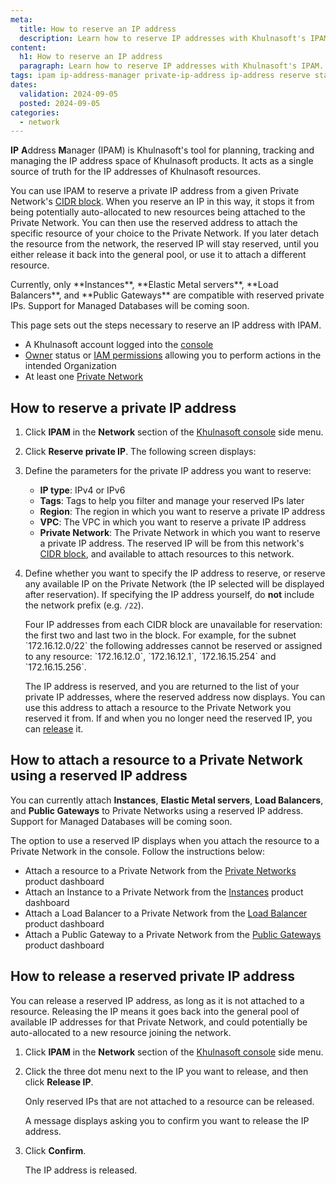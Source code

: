 ```yaml
---
meta:
  title: How to reserve an IP address
  description: Learn how to reserve IP addresses with Khulnasoft's IPAM. This step-by-step guide helps you easily manage and allocate IPs for future use when attaching resources to your Private Network, ensuring efficient network configuration.
content:
  h1: How to reserve an IP address
  paragraph: Learn how to reserve IP addresses with Khulnasoft's IPAM. This step-by-step guide helps you easily manage and allocate IPs for future use when attaching resources to your Private Network, ensuring efficient network configuration.
tags: ipam ip-address-manager private-ip-address ip-address reserve static
dates:
  validation: 2024-09-05
  posted: 2024-09-05
categories:
  - network
---
```


**IP** **A**ddress **M**anager (IPAM) is Khulnasoft's tool for planning, tracking and managing the IP address space of Khulnasoft products. It acts as a single source of truth for the IP addresses of Khulnasoft resources.
 
You can use IPAM to reserve a private IP address from a given Private Network's [CIDR block](/network/vpc/concepts/#cidr-block). When you reserve an IP in this way, it stops it from being potentially auto-allocated to new resources being attached to the Private Network. You can then use the reserved address to attach the specific resource of your choice to the Private Network. If you later detach the resource from the network, the reserved IP will stay reserved, until you either release it back into the general pool, or use it to attach a different resource.

<Message type="note">
Currently, only **Instances**, **Elastic Metal servers**, **Load Balancers**, and **Public Gateways** are compatible with reserved private IPs. Support for Managed Databases will be coming soon.
</Message>

This page sets out the steps necessary to reserve an IP address with IPAM.

<Macro id="requirements" />

- A Khulnasoft account logged into the [console](https://console.khulnasoft.com)
- [Owner](/identity-and-access-management/iam/concepts/#owner) status or [IAM permissions](/identity-and-access-management/iam/concepts/#permission) allowing you to perform actions in the intended Organization
- At least one [Private Network](/network/vpc/how-to/create-private-network/)

## How to reserve a private IP address

1. Click **IPAM** in the **Network** section of the [Khulnasoft console](https://console.khulnasoft.com) side menu.

2. Click **Reserve private IP**. The following screen displays:

    <Lightbox src="khulnasoft-reserve-ip.webp" alt="A pop-up screen, showing the parameters to define for the private IP to reserve: type (IPv4 or IPv6), tags, region, VPC and Private Network" />

3. Define the parameters for the private IP address you want to reserve:
    - **IP type**: IPv4 or IPv6
    - **Tags**: Tags to help you filter and manage your reserved IPs later
    - **Region**: The region in which you want to reserve a private IP address
    - **VPC**: The VPC in which you want to reserve a private IP address
    - **Private Network**: The Private Network in which you want to reserve a private IP address. The reserved IP will be from this network's [CIDR block](/network/vpc/concepts/), and available to attach resources to this network.

4. Define whether you want to specify the IP address to reserve, or reserve any available IP on the Private Network (the IP selected will be displayed after reservation). If specifying the IP address yourself, do **not** include the network prefix (e.g. `/22`).

    <Message type="tip">
    Four IP addresses from each CIDR block are unavailable for reservation: the first two and last two in the block. For example, for the subnet `172.16.12.0/22` the following addresses cannot be reserved or assigned to any resource: `172.16.12.0`, `172.16.12.1`, `172.16.15.254` and `172.16.15.256`.
    </Message>

    The IP address is reserved, and you are returned to the list of your private IP addresses, where the reserved address now displays. You can use this address to attach a resource to the Private Network you reserved it from. If and when you no longer need the reserved IP, you can [release](#how-to-release-a-reserved-private-ip-address) it.

## How to attach a resource to a Private Network using a reserved IP address

You can currently attach **Instances**, **Elastic Metal servers**, **Load Balancers**, and **Public Gateways** to Private Networks using a reserved IP address. Support for Managed Databases will be coming soon.

The option to use a reserved IP displays when you attach the resource to a Private Network in the console. Follow the instructions below:

- Attach a resource to a Private Network from the [Private Networks](/network/vpc/how-to/attach-resources-to-pn/) product dashboard
- Attach an Instance to a Private Network from the [Instances](/compute/instances/how-to/use-private-networks/#how-to-attach-instances-to-an-existing-private-network) product dashboard
- Attach a Load Balancer to a Private Network from the [Load Balancer](/network/load-balancer/how-to/use-with-private-network/) product dashboard
- Attach a Public Gateway to a Private Network from the [Public Gateways](/network/public-gateways/how-to/configure-a-public-gateway/#how-to-attach-a-public-gateway-to-a-private-network) product dashboard

## How to release a reserved private IP address

You can release a reserved IP address, as long as it is not attached to a resource. Releasing the IP means it goes back into the general pool of available IP addresses for that Private Network, and could potentially be auto-allocated to a new resource joining the network.

1. Click **IPAM** in the **Network** section of the [Khulnasoft console](https://console.khulnasoft.com) side menu.

2. Click the three dot menu <Icon name="more" /> next to the IP you want to release, and then click **Release IP**.

    <Message type="note">
    Only reserved IPs that are not attached to a resource can be released.
    </Message>

    A message displays asking you to confirm you want to release the IP address.

3. Click **Confirm**.

    The IP address is released.